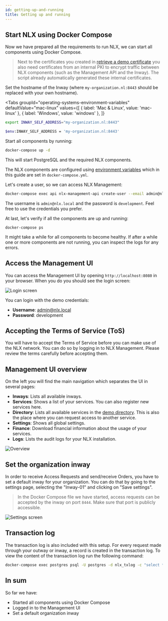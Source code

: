 ```yaml
---
id: getting-up-and-running
title: Getting up and running
---
```



## Start NLX using Docker Compose

Now we have prepared all the requirements to run NLX, we can start all components using Docker Compose.

> Next to the certificates you created in [retrieve a demo certificate](./retrieve-a-demo-certificate) you also need certificates from an internal PKI to encrypt traffic between NLX components (such as the Management API and the Inway). The script already automatically generated these internal certificates.

Set the hostname of the Inway (where `my-organization.nl:8443` should be replaced with your own hostname).

<Tabs
    groupId="operating-systems-environment-variables"
    defaultValue="mac-linux"
    values={[
      { label: 'Mac & Linux', value: 'mac-linux' },
      { label: 'Windows', value: 'windows' },
    ]}
  >
<TabItem value="mac-linux">

```bash
export INWAY_SELF_ADDRESS="my-organization.nl:8443"
```

</TabItem>

<TabItem value="windows">

```bash
$env:INWAY_SELF_ADDRESS = 'my-organization.nl:8443'
```

</TabItem>


</Tabs>

Start all components by running:

```bash
docker-compose up -d
```

This will start PostgreSQL and the required NLX components.

The NLX components are configured using [environment variables](./reference-information/environment-variables) which in this guide are set in `docker-compose.yml`.

Let's create a user, so we can access NLX Management:

```bash
docker-compose exec api nlx-management-api create-user --email admin@nlx.local --password=development --role admin
```

The username is `admin@nlx.local` and the password is `development`. Feel free to use the credentials you prefer.

At last, let's verify if all the components are up and running:

```
docker-compose ps
```

It might take a while for all components to become healthy.
If after a while one or more components are not running, you can inspect the logs for any errors.


## Access the Management UI

You can access the Management UI by opening `http://localhost:8080` in your browser.
When you do you should see the login screen:

![Login screen](/img/nlx-management-web-interface-screenshot-basic-auth.png "Login screen for Basic Authentication")

You can login with the demo credentials:

- **Username**: admin@nlx.local
- **Password**: development

## Accepting the Terms of Service (ToS)

You will have to accept the Terms of Service before you can make use of the NLX network. You can do so by logging in to NLX Management. Please review the terms carefully before accepting them.

## Management UI overview

On the left you will find the main navigation which separates the UI in several pages:

- **Inways**: Lists all available inways.
- **Services**: Shows a list of your services. You can also register new services here.
- **Directory**: Lists all available services in the [demo directory](https://directory.demo.nlx.io/). This is also the place where you can request access to another service.
- **Settings**: Shows all global settings.
- **Finance**: Download financial information about the usage of your services.
- **Logs**: Lists the audit logs for your NLX installation.

![Overview](/img/nlx-management-overview.png "Overview")


## Set the organization inway

In order to receive Access Requests and send/receive Orders, you have to set a default inway for your organization.
You can do that by going to the settings page, selecting the "Inway-01" and clicking on "Save settings".

> In the Docker Compose file we have started, access requests can be accepted by the inway
on port `8444`. Make sure that port is publicly accessible.


![Settings screen](/img/nlx-management-settings-screen.png "Settings screen")

## Transaction log

The transaction log is also included with this setup. For every request made through your outway or inway, a record is created in the transaction log.
To view the content of the transaction log run the following command:

```bash
docker-compose exec postgres psql -U postgres -d nlx_txlog -c "select * from transactionlog.records;"
```

## In sum

So far we have:
- Started all components using Docker Compose
- Logged in to the Management UI
- Set a default organization inway
